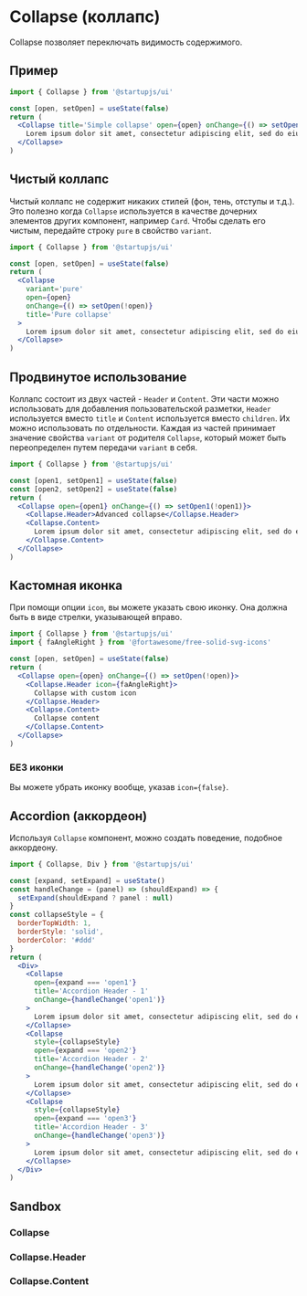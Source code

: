 
# Collapse (коллапс)

Collapse позволяет переключать видимость содержимого.

## Пример

```jsx
import { Collapse } from '@startupjs/ui'
```

```jsx example
const [open, setOpen] = useState(false)
return (
  <Collapse title='Simple collapse' open={open} onChange={() => setOpen(!open)}>
    Lorem ipsum dolor sit amet, consectetur adipiscing elit, sed do eiusmod tempor incididunt ut labore et dolore magna aliqua. Ut enim ad minim veniam, quis nostrud exercitation ullamco laboris nisi ut aliquip ex ea commodo consequat. Duis aute irure dolor in reprehenderit in voluptate velit esse cillum dolore eu fugiat nulla pariatur. Excepteur sint occaecat cupidatat non proident, sunt in culpa qui officia deserunt mollit anim id est laborum
  </Collapse>
)
```

## Чистый коллапс

Чистый коллапс не содержит никаких стилей (фон, тень, отступы и т.д.). Это полезно когда `Collapse` используется в качестве дочерних элементов других компонент, например `Card`. Чтобы сделать его чистым, передайте строку `pure` в свойство `variant`.

```jsx
import { Collapse } from '@startupjs/ui'
```

```jsx example
const [open, setOpen] = useState(false)
return (
  <Collapse
    variant='pure'
    open={open}
    onChange={() => setOpen(!open)}
    title='Pure collapse'
  >
    Lorem ipsum dolor sit amet, consectetur adipiscing elit, sed do eiusmod tempor incididunt ut labore et dolore magna aliqua. Ut enim ad minim veniam, quis nostrud exercitation ullamco laboris nisi ut aliquip ex ea commodo consequat. Duis aute irure dolor in reprehenderit in voluptate velit esse cillum dolore eu fugiat nulla pariatur. Excepteur sint occaecat cupidatat non proident, sunt in culpa qui officia deserunt mollit anim id est laborum
  </Collapse>
)
```

## Продвинутое использование

Коллапс состоит из двух частей - `Header` и `Content`. Эти части можно использовать для добавления пользовательской разметки, `Header` используется вместо `title` и `Content` используется вместо `children`. Их можно использовать по отдельности. Каждая из частей принимает значение свойства `variant` от родителя `Collapse`, который может быть переопределен путем передачи `variant` в себя.

```jsx
import { Collapse } from '@startupjs/ui'
```

```jsx example
const [open1, setOpen1] = useState(false)
const [open2, setOpen2] = useState(false)
return (
  <Collapse open={open1} onChange={() => setOpen1(!open1)}>
    <Collapse.Header>Advanced collapse</Collapse.Header>
    <Collapse.Content>
      Lorem ipsum dolor sit amet, consectetur adipiscing elit, sed do eiusmod tempor incididunt ut labore et dolore magna aliqua. Ut enim ad minim veniam, quis nostrud exercitation ullamco laboris nisi ut aliquip ex ea commodo consequat. Duis aute irure dolor in reprehenderit in voluptate velit esse cillum dolore eu fugiat nulla pariatur. Excepteur sint occaecat cupidatat non proident, sunt in culpa qui officia deserunt mollit anim id est laborum
    </Collapse.Content>
  </Collapse>
)
```

## Кастомная иконка

При помощи опции `icon`, вы можете указать свою иконку. Она должна быть в виде стрелки, указывающей вправо.

```jsx
import { Collapse } from '@startupjs/ui'
import { faAngleRight } from '@fortawesome/free-solid-svg-icons'
```

```jsx example
const [open, setOpen] = useState(false)
return (
  <Collapse open={open} onChange={() => setOpen(!open)}>
    <Collapse.Header icon={faAngleRight}>
      Collapse with custom icon
    </Collapse.Header>
    <Collapse.Content>
      Collapse content
    </Collapse.Content>
  </Collapse>
)
```

### БЕЗ иконки

Вы можете убрать иконку вообще, указав `icon={false}`.

## Accordion (аккордеон)

Используя `Collapse` компонент, можно создать поведение, подобное аккордеону.

```jsx
import { Collapse, Div } from '@startupjs/ui'
```

```jsx example
const [expand, setExpand] = useState()
const handleChange = (panel) => (shouldExpand) => {
  setExpand(shouldExpand ? panel : null)
}
const collapseStyle = {
  borderTopWidth: 1,
  borderStyle: 'solid',
  borderColor: '#ddd'
}
return (
  <Div>
    <Collapse
      open={expand === 'open1'}
      title='Accordion Header - 1'
      onChange={handleChange('open1')}
    >
      Lorem ipsum dolor sit amet, consectetur adipiscing elit, sed do eiusmod tempor incididunt ut labore et dolore magna aliqua. Ut enim ad minim veniam, quis nostrud exercitation ullamco.
    </Collapse>
    <Collapse
      style={collapseStyle}
      open={expand === 'open2'}
      title='Accordion Header - 2'
      onChange={handleChange('open2')}
    >
      Lorem ipsum dolor sit amet, consectetur adipiscing elit, sed do eiusmod tempor incididunt ut labore et dolore magna aliqua. Ut enim ad minim veniam, quis nostrud exercitation ullamco.
    </Collapse>
    <Collapse
      style={collapseStyle}
      open={expand === 'open3'}
      title='Accordion Header - 3'
      onChange={handleChange('open3')}
    >
      Lorem ipsum dolor sit amet, consectetur adipiscing elit, sed do eiusmod tempor incididunt ut labore et dolore magna aliqua. Ut enim ad minim veniam, quis nostrud exercitation ullamco.
    </Collapse>
  </Div>
)
```

## Sandbox

### Collapse

<Sandbox Component={Collapse} />

### Collapse.Header

<Sandbox Component={Collapse.Header} />

### Collapse.Content

<Sandbox Component={Collapse.Content} />
